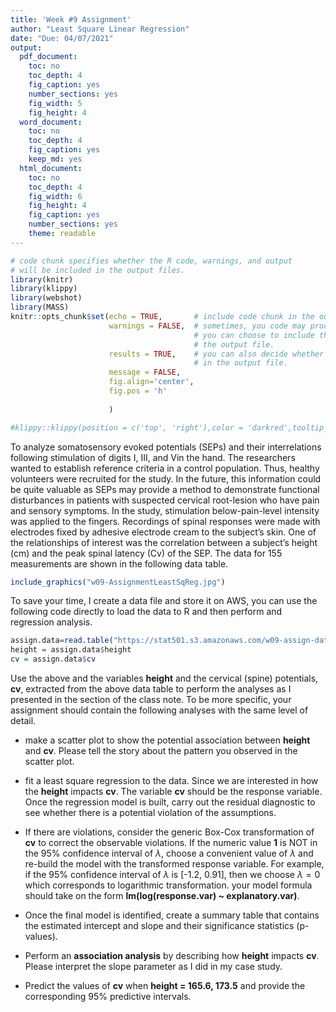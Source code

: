 ---
title: 'Week #9 Assignment'
author: "Least Square Linear Regression"
date: "Due: 04/07/2021"
output:
  pdf_document: 
    toc: no
    toc_depth: 4
    fig_caption: yes
    number_sections: yes
    fig_width: 5
    fig_height: 4
  word_document: 
    toc: no
    toc_depth: 4
    fig_caption: yes
    keep_md: yes
  html_document: 
    toc: no
    toc_depth: 4
    fig_width: 6
    fig_height: 4
    fig_caption: yes
    number_sections: yes
    theme: readable
---
<style type="text/css">
h1.title {
  font-size: 20px;
  color: DarkRed;
  text-align: center;
}
h4.author { /* Header 4 - and the author and data headers use this too  */
    font-size: 18px;
  font-family: "Times New Roman", Times, serif;
  color: DarkRed;
  text-align: center;
}
h4.date { /* Header 4 - and the author and data headers use this too  */
  font-size: 18px;
  font-family: "Times New Roman", Times, serif;
  color: DarkBlue;
  text-align: center;
}
h1 { /* Header 3 - and the author and data headers use this too  */
    font-size: 22px;
    font-family: "Times New Roman", Times, serif;
    color: darkred;
    text-align: center;
}
h2 { /* Header 3 - and the author and data headers use this too  */
    font-size: 18px;
    font-family: "Times New Roman", Times, serif;
    color: navy;
    text-align: left;
}

h3 { /* Header 3 - and the author and data headers use this too  */
    font-size: 15px;
    font-family: "Times New Roman", Times, serif;
    color: navy;
    text-align: left;
}

h4 { /* Header 4 - and the author and data headers use this too  */
    font-size: 18px;
    font-family: "Times New Roman", Times, serif;
    color: darkred;
    text-align: left;
}
</style>

```{r setup, include=FALSE}
# code chunk specifies whether the R code, warnings, and output 
# will be included in the output files.
library(knitr)
library(klippy)
library(webshot)
library(MASS)
knitr::opts_chunk$set(echo = TRUE,       # include code chunk in the output file
                      warnings = FALSE,  # sometimes, you code may produce warning messages,
                                         # you can choose to include the warning messages in
                                         # the output file. 
                      results = TRUE,    # you can also decide whether to include the output
                                         # in the output file.
                      message = FALSE,
                      fig.align='center', 
                      fig.pos = 'h'
                     
                      )  
```

```{r klippy, echo=FALSE, include=TRUE}
#klippy::klippy(position = c('top', 'right'),color = 'darkred',tooltip_message = 'Click to copy', tooltip_success = 'Done')
```


To analyze somatosensory evoked potentials (SEPs) and their interrelations following stimulation of digits I, III, and Vin the hand. The researchers wanted to establish reference criteria in a control population. Thus, healthy volunteers were recruited for the study. In the future, this information could be quite valuable as SEPs may provide a method to demonstrate functional disturbances in patients with suspected cervical root-lesion who have pain and sensory symptoms. In the study, stimulation below-pain-level intensity was applied to the fingers. Recordings of spinal responses were made with electrodes fixed by adhesive electrode cream to the subject’s skin. One of the relationships of interest was the correlation between a subject’s height (cm) and the peak spinal latency (Cv) of the SEP. The data for 155 measurements are shown in the following data table.



```{r echo=FALSE, fig.align ="center", fig.cap="Week 9 assignment data table", fig.height=5, fig.width=7,  dev="jpeg"}
include_graphics("w09-AssignmentLeastSqReg.jpg")
```



To save your time, I create a data file and store it on AWS, you can use the following code directly to load the data to R and then perform and regression analysis.

```{r}
assign.data=read.table("https://stat501.s3.amazonaws.com/w09-assign-data.txt", header = TRUE)
height = assign.data$height
cv = assign.data$cv
```

Use the above and the variables **height** and the cervical (spine) potentials, **cv**,  extracted from the above data table to perform the analyses as I presented in the section of the class note. To be more specific, your assignment should contain the following analyses with the same level of detail.

* make a scatter plot to show the potential association between **height** and **cv**. Please tell the story about the pattern you observed in the scatter plot.

* fit a least square regression to the data. Since we are interested in how the **height** impacts **cv**. The variable **cv** should be the response variable. Once the regression model is built, carry out the residual diagnostic to see whether there is a potential violation of the assumptions.

* If there are violations, consider the generic Box-Cox transformation of **cv** to correct the observable violations. If the numeric value **1** is NOT in the $95\%$ confidence interval of $\lambda$, choose a convenient value of $\lambda$ and re-build the model with the transformed response variable. For example, if the $95\%$ confidence interval of $\lambda$ is [-1.2, 0.91], then we choose $\lambda = 0$ which corresponds to logarithmic transformation. your model formula should take on the form **lm(log(response.var) ~ explanatory.var)**.


* Once the final model is identified, create a summary table that contains the estimated intercept and slope and their significance statistics (p-values).

* Perform an **association analysis** by describing how **height** impacts **cv**. Please interpret the slope parameter as I did in my case study.

* Predict the values of **cv** when **height = 165.6, 173.5** and provide the corresponding $95\%$ predictive intervals.

\

\

\

